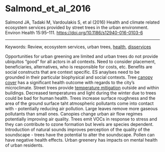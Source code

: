 # Salmond_et_al_2016

Salmond JA, Tadaki M, Vardoulakis S, et al (2016) Health and climate related ecosystem services provided by street trees in the urban environment. Environ Health 15:95–111. <https://doi.org/10.1186/s12940-016-0103-6>


---

Keywords: Review, ecosystem services, urban trees, [health](../topics/Health.qmd), [disservices](../topics/Disservices.qmd)	  

Opportunities for urban greening are limited and urban trees do not provide ubiquitos "good" for all actors in all contexts. Need to consider placement, beneficiaries, alternatives, who is responsible for costs, etc. Benefits are social constructs that are context specific. ES anaylses need to be grounded in their particular biophysical and social contexts. Tree [canopy cover](../topics/CanopyCover.qmd) has a significant health outcome with regards to the city's microclimate. Street trees provide [temperature mitigation](../topics/TemperatureMitigation.qmd) outside and within buildings. Decreased temperatures and light during the winter due to trees could be bad for human health. Trees increase surface roughness and the area of the ground surface taht atmospheric pollutants come into contact with - potentially reducing air pollution. Large leaves remove more gaseous pollutants than small ones. Canopies change urban air flow regimes potentially improving air quality. Trees emit VOCs in response to stress and they can contribute to ozone formation but levels are species dependent. Introduction of natural sounds improves perception of the quality of the soundscape - trees have the potential to alter the soundscape. Pollen can have negative health effects. Urban greenery has impacts on mental health of urban residents.

